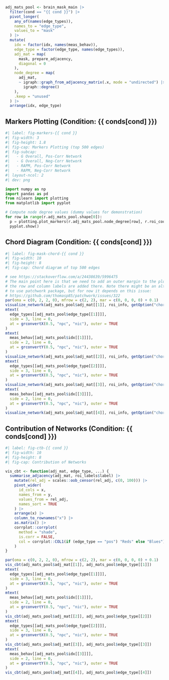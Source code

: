 ```r
adj_mats_pool <- brain_mask_main |>
  filter(cond == "{{ cond }}") |>
  pivot_longer(
    any_of(names(edge_types)),
    names_to = "edge_type",
    values_to = "mask"
  ) |>
  mutate(
    idx = factor(idx, names(meas_behav)),
    edge_type = factor(edge_type, names(edge_types)),
    adj_mat = map(
      mask, prepare_adjacency,
      diagonal = 0
    ),
    node_degree = map(
      adj_mat,
      ~ igraph::graph_from_adjacency_matrix(.x, mode = "undirected") |>
        igraph::degree()
    ),
    .keep = "unused"
  ) |>
  arrange(idx, edge_type)
```

## Markers Plotting (Condition: {{ conds[cond] }}) {.smaller}

```python
#| label: fig-markers-{{ cond }}
#| fig-width: 3
#| fig-height: 1.8
#| fig-cap: Markers Plotting (top 500 edges)
#| fig-subcap:
#|   - G Overall, Pos-Corr Network
#|   - G Overall, Neg-Corr Network
#|   - RAPM, Pos-Corr Network
#|   - RAPM, Neg-Corr Network
#| layout-ncol: 2
#| dev: png

import numpy as np
import pandas as pd
from nilearn import plotting
from matplotlib import pyplot

# Compute node degree values (dummy values for demonstration)
for row in range(r.adj_mats_pool.shape[0]):
  p = plotting.plot_markers(r.adj_mats_pool.node_degree[row], r.roi_coords, colorbar=True)
  pyplot.show()
```

## Chord Diagram (Condition: {{ conds[cond] }}) {.smaller}

```r
#| label: fig-mask-chord-{{ cond }}
#| fig-width: 10
#| fig-height: 8
#| fig-cap: Chord diagram of top 500 edges

# see https://stackoverflow.com/a/24438639/5996475
# The main point here is that we need to add an outer margin to the plot so that
# the row and column labels are added there. Note there might be an alternative way
# to use patchwork package, but for now it depends on this issue:
# https://github.com/thomasp85/patchwork/issues/322
par(oma = c(0, 2, 2, 0), mfrow = c(2, 2), mar = c(0, 0, 0, 0) + 0.1)
visualize_network(adj_mats_pool$adj_mat[[1]], roi_info, getOption("chord.link.val"))
mtext(
  edge_types[[adj_mats_pool$edge_type[[1]]]],
  side = 3, line = 0,
  at = grconvertX(0.5, "npc", "nic"), outer = TRUE
)
mtext(
  meas_behav[[adj_mats_pool$idx[[1]]]],
  side = 2, line = 0,
  at = grconvertY(0.5, "npc", "nic"), outer = TRUE
)
visualize_network(adj_mats_pool$adj_mat[[2]], roi_info, getOption("chord.link.val"))
mtext(
  edge_types[[adj_mats_pool$edge_type[[2]]]],
  side = 3, line = 0,
  at = grconvertX(0.5, "npc", "nic"), outer = TRUE
)
visualize_network(adj_mats_pool$adj_mat[[3]], roi_info, getOption("chord.link.val"))
mtext(
  meas_behav[[adj_mats_pool$idx[[3]]]],
  side = 2, line = 0,
  at = grconvertY(0.5, "npc", "nic"), outer = TRUE
)
visualize_network(adj_mats_pool$adj_mat[[4]], roi_info, getOption("chord.link.val"))
```

## Contribution of Networks  (Condition: {{ conds[cond] }})  {.smaller}

```r
#| label: fig-ctb-{{ cond }}
#| fig-width: 10
#| fig-height: 8
#| fig-cap: Contribution of Networks

vis_cbt <- function(adj_mat, edge_type, ...) {
  summarise_adjacency(adj_mat, roi_labels$label) |>
    mutate(rel_adj = scales::oob_censor(rel_adj, c(0, 100))) |>
    pivot_wider(
      id_cols = x,
      names_from = y,
      values_from = rel_adj,
      names_sort = TRUE
    ) |>
    arrange(x) |>
    column_to_rownames("x") |>
    as.matrix() |>
    corrplot::corrplot(
      method = "shade",
      is.corr = FALSE,
      col = corrplot::COL1(if (edge_type == "pos") "Reds" else "Blues")
    )
}

par(oma = c(0, 2, 2, 0), mfrow = c(2, 2), mar = c(0, 0, 0, 0) + 0.1)
vis_cbt(adj_mats_pool$adj_mat[[1]], adj_mats_pool$edge_type[[1]])
mtext(
  edge_types[[adj_mats_pool$edge_type[[1]]]],
  side = 3, line = 0,
  at = grconvertX(0.5, "npc", "nic"), outer = TRUE
)
mtext(
  meas_behav[[adj_mats_pool$idx[[1]]]],
  side = 2, line = 0,
  at = grconvertY(0.5, "npc", "nic"), outer = TRUE
)
vis_cbt(adj_mats_pool$adj_mat[[2]], adj_mats_pool$edge_type[[2]])
mtext(
  edge_types[[adj_mats_pool$edge_type[[2]]]],
  side = 3, line = 0,
  at = grconvertX(0.5, "npc", "nic"), outer = TRUE
)
vis_cbt(adj_mats_pool$adj_mat[[3]], adj_mats_pool$edge_type[[3]])
mtext(
  meas_behav[[adj_mats_pool$idx[[3]]]],
  side = 2, line = 0,
  at = grconvertY(0.5, "npc", "nic"), outer = TRUE
)
vis_cbt(adj_mats_pool$adj_mat[[4]], adj_mats_pool$edge_type[[4]])
```
